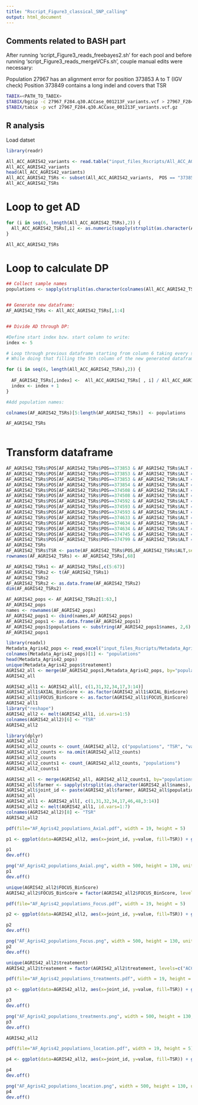 ```yaml
---
title: "Rscript_Figure3_classical_SNP_calling"
output: html_document
---
```


## Comments related to BASH part

After running 'script_Figure3_reads_freebayes2.sh' for each pool and before running 'script_Figure3_reads_mergeVCFs.sh', couple manual edits were necessary: 

Population 27967 has an alignment error for position 373853 A to T (IGV check)
Position 373849 contains a long indel and covers that TSR

```bash

TABIX=<PATH_TO_TABIX>
$TABIX/bgzip -c 27967_F284.q30.ACCase_001213F_variants.vcf > 27967_F284.q30.ACCase_001213F_variants.vcf.gz
$TABIX/tabix -p vcf 27967_F284.q30.ACCase_001213F_variants.vcf.gz

```


## R analysis

Load datset
```r
library(readr)

All_ACC_AGRIS42_variants <- read.table("input_files_Rscripts/All_ACC_AGRIS42_variants.txt", sep="\t", header=TRUE)
All_ACC_AGRIS42_variants
head(All_ACC_AGRIS42_variants)
All_ACC_AGRIS42_TSRs <- subset(All_ACC_AGRIS42_variants,  POS == "373853" | POS == "373854" | POS == "373855" | POS == "374507" | POS == "374508" | POS == "374509" | POS == "374591" | POS == "374592" | POS == "374593" | POS == "374633" | POS == "374634"  | POS == "374635" |POS == "374744" |POS == "374745" | POS == "374746" | POS =="374774" | POS =="374775" |POS =="374776"| POS == "374798"| POS == "374799" | POS == "374800")
All_ACC_AGRIS42_TSRs

```

# Loop to get AD
```r

for (i in seq(6, length(All_ACC_AGRIS42_TSRs),2)) {
  All_ACC_AGRIS42_TSRs[,i] <- as.numeric(sapply(strsplit(as.character(All_ACC_AGRIS42_TSRs[,i]), "[,]"), "[", 2))
}

All_ACC_AGRIS42_TSRs

```

# Loop to calculate DP
```r
## Collect sample names
populations <- sapply(strsplit(as.character(colnames(All_ACC_AGRIS42_TSRs)[ seq(6, length(All_ACC_AGRIS42_TSRs),2)]), "[.]"), "[", 1)


## Generate new dataframe:
AF_AGRIS42_TSRs <- All_ACC_AGRIS42_TSRs[,1:4]


## Divide AD through DP:

#Define start index bzw. start column to write:
index <- 5

# Loop through previous dataframe starting from column 6 taking every second column:
# While doing that filling the 5th column of the new generated dataframe and moving forward:

for (i in seq(6, length(All_ACC_AGRIS42_TSRs),2)) {
  
  AF_AGRIS42_TSRs[,index] <-  All_ACC_AGRIS42_TSRs[ , i] / All_ACC_AGRIS42_TSRs[, i-1]
  index <- index + 1
}

#Add population names:

colnames(AF_AGRIS42_TSRs)[5:length(AF_AGRIS42_TSRs)]  <- populations

AF_AGRIS42_TSRs
 
```

# Transform dataframe
```r
AF_AGRIS42_TSRs$POS[AF_AGRIS42_TSRs$POS==373853 & AF_AGRIS42_TSRs$ALT == "T" ] <- "Ile1781.1_Leu"
AF_AGRIS42_TSRs$POS[AF_AGRIS42_TSRs$POS==373853 & AF_AGRIS42_TSRs$ALT == "C" ] <- "Ile1781.1_Leu"
AF_AGRIS42_TSRs$POS[AF_AGRIS42_TSRs$POS==373853 & AF_AGRIS42_TSRs$ALT == "G" ] <- "Ile1781.1_Val"
AF_AGRIS42_TSRs$POS[AF_AGRIS42_TSRs$POS==373854 & AF_AGRIS42_TSRs$ALT == "C"] <- "Ile1781.2_Thr"
AF_AGRIS42_TSRs$POS[AF_AGRIS42_TSRs$POS==374508 & AF_AGRIS42_TSRs$ALT == "T"] <- "Trp1999.2_Leu"
AF_AGRIS42_TSRs$POS[AF_AGRIS42_TSRs$POS==374508 & AF_AGRIS42_TSRs$ALT == "C"] <- "Trp1999.2_Ser"
AF_AGRIS42_TSRs$POS[AF_AGRIS42_TSRs$POS==374592 & AF_AGRIS42_TSRs$ALT == "T"] <- "Trp2027.2_Leu"
AF_AGRIS42_TSRs$POS[AF_AGRIS42_TSRs$POS==374593 & AF_AGRIS42_TSRs$ALT == "T"] <- "Trp2027.3_Cys"
AF_AGRIS42_TSRs$POS[AF_AGRIS42_TSRs$POS==374593 & AF_AGRIS42_TSRs$ALT == "C"] <- "Trp2027.3_Cys"
AF_AGRIS42_TSRs$POS[AF_AGRIS42_TSRs$POS==374633 & AF_AGRIS42_TSRs$ALT == "G"] <- "Ile2041.1_Val"
AF_AGRIS42_TSRs$POS[AF_AGRIS42_TSRs$POS==374634 & AF_AGRIS42_TSRs$ALT == "A"] <- "Ile2041.2_Asn"
AF_AGRIS42_TSRs$POS[AF_AGRIS42_TSRs$POS==374634 & AF_AGRIS42_TSRs$ALT == "C"] <- "Ile2041.2_Thr"
AF_AGRIS42_TSRs$POS[AF_AGRIS42_TSRs$POS==374745 & AF_AGRIS42_TSRs$ALT == "G"] <- "Asp2078.2_Gly"
AF_AGRIS42_TSRs$POS[AF_AGRIS42_TSRs$POS==374799 & AF_AGRIS42_TSRs$ALT == "C"] <- "Gly2096.2_Ala"
AF_AGRIS42_TSRs
AF_AGRIS42_TSRs$TSR <- paste(AF_AGRIS42_TSRs$POS,AF_AGRIS42_TSRs$ALT,sep="_")
rownames(AF_AGRIS42_TSRs) <- AF_AGRIS42_TSRs[,68]

AF_AGRIS42_TSRs1 <- AF_AGRIS42_TSRs[,c(5:67)] 
AF_AGRIS42_TSRs2 <- t(AF_AGRIS42_TSRs1)
AF_AGRIS42_TSRs2
AF_AGRIS42_TSRs2 <- as.data.frame(AF_AGRIS42_TSRs2)
dim(AF_AGRIS42_TSRs2)

AF_AGRIS42_pops <- AF_AGRIS42_TSRs2[1:63,]
AF_AGRIS42_pops
names <- rownames(AF_AGRIS42_pops)
AF_AGRIS42_pops1 <- cbind(names,AF_AGRIS42_pops)
AF_AGRIS42_pops1 <- as.data.frame(AF_AGRIS42_pops1)
AF_AGRIS42_pops1$populations <- substring(AF_AGRIS42_pops1$names, 2,6)
AF_AGRIS42_pops1

```

```r
library(readxl)
Metadata_Agris42_pops <- read_excel("input_files_Rscripts/Metadata_Agris42_pops.xlsx")
colnames(Metadata_Agris42_pops)[1] <- "populations"
head(Metadata_Agris42_pops)
unique(Metadata_Agris42_pops$treatement)
AGRIS42_all <- merge(AF_AGRIS42_pops1,Metadata_Agris42_pops, by="populations")
AGRIS42_all

AGRIS42_all1 <- AGRIS42_all[, c(1,31,32,34,17,3:14)]
AGRIS42_all1$AXIAL_BinScore <- as.factor(AGRIS42_all1$AXIAL_BinScore)
AGRIS42_all1$FOCUS_BinScore <- as.factor(AGRIS42_all1$FOCUS_BinScore)
AGRIS42_all1
library("reshape")
AGRIS42_all2 <- melt(AGRIS42_all1, id.vars=1:5)
colnames(AGRIS42_all2)[6] <- "TSR"
AGRIS42_all2
```

```r
library(dplyr)
AGRIS42_all2
AGRIS42_all2_counts <- count_(AGRIS42_all2, c("populations", "TSR", "value"))
AGRIS42_all2_counts <- na.omit(AGRIS42_all2_counts)
AGRIS42_all2_counts
AGRIS42_all2_counts1 <- count_(AGRIS42_all2_counts, "populations")
AGRIS42_all2_counts1

AGRIS42_all <- merge(AGRIS42_all, AGRIS42_all2_counts1, by="populations", all=TRUE )
AGRIS42_all$farmer <- sapply(strsplit(as.character(AGRIS42_all$names), "[_]"), "[", 2)
AGRIS42_all$joint_id <- paste(AGRIS42_all$farmer, AGRIS42_all$populations, sep="_")
AGRIS42_all
AGRIS42_all1 <- AGRIS42_all[, c(1,31,32,34,17,46,48,3:14)]
AGRIS42_all2 <- melt(AGRIS42_all1, id.vars=1:7)
colnames(AGRIS42_all2)[8] <- "TSR"
AGRIS42_all2
```

```r
pdf(file="AF_Agris42_populations_Axial.pdf", width = 19, height = 5)

p1 <- ggplot(data=AGRIS42_all2, aes(x=joint_id, y=value, fill=TSR)) + geom_bar(stat="identity") + facet_grid(~AXIAL_BinScore, scales = "free_x", space="free") + theme_light() + theme(axis.text.x = element_text(angle =90, vjust=0.5, hjust = 0)) + scale_y_continuous(breaks = seq(0,1, by=0.1), limits=c(0,1), expand = c(0,0)) + scale_fill_manual(values=c("#bd0026", "#ff8080", "#800026", "#fd8d3c", "#006666", "#00b3b3", "#b30086", "#ff00ff","#f1b6da", "#002db3", "#e6b800", "#a31aff")) + ylab("Allele frequency") + ggtitle("Allele frequencies Agris42 populations - Axial phenotyping")+ theme(axis.title.x = element_blank())  + theme(text=element_text(size=20))+ theme(strip.text.x=element_text(size=23))

p1
dev.off()

png("AF_Agris42_populations_Axial.png", width = 500, height = 130, units='mm', res = 300)
p1
dev.off()
```

```r
unique(AGRIS42_all2$FOCUS_BinScore)
AGRIS42_all2$FOCUS_BinScore = factor(AGRIS42_all2$FOCUS_BinScore, levels=c("0", "3", "4", "6","7","8", "9", "10", "NA"))

pdf(file="AF_Agris42_populations_Focus.pdf", width = 19, height = 5)

p2 <- ggplot(data=AGRIS42_all2, aes(x=joint_id, y=value, fill=TSR)) + geom_bar(stat="identity") + facet_grid(~FOCUS_BinScore, scales = "free_x", space="free") + theme_light() + theme(axis.text.x = element_text(angle =90, vjust=0.5, hjust = 0)) + scale_y_continuous(breaks = seq(0,1, by=0.1), limits=c(0,1), expand = c(0,0)) + scale_fill_manual(values=c("#bd0026", "#ff8080", "#800026", "#fd8d3c", "#006666", "#00b3b3", "#b30086", "#ff00ff","#f1b6da", "#002db3", "#e6b800", "#a31aff")) + ylab("Allele frequency") + ggtitle("Allele frequencies Agris42 populations - Focus phenotyping")+ theme(axis.title.x = element_blank())  + theme(text=element_text(size=20))+ theme(strip.text.x=element_text(size=23))

p2
dev.off()

png("AF_Agris42_populations_Focus.png", width = 500, height = 130, units='mm', res = 300)
p2
dev.off()

```

```r
unique(AGRIS42_all2$treatement)
AGRIS42_all2$treatement = factor(AGRIS42_all2$treatement, levels=c("ACCase", "PRE+ACCase", "ALS", "PRE+ALS","ACCase+ALS", "PRE", "Organic"))

pdf(file="AF_Agris42_populations_treatments.pdf", width = 19, height = 5)

p3 <- ggplot(data=AGRIS42_all2, aes(x=joint_id, y=value, fill=TSR)) + geom_bar(stat="identity") + facet_grid(~treatement, scales = "free_x", space="free") + theme_light() + theme(axis.text.x = element_text(angle =90, vjust=0.5, hjust = 0)) + scale_y_continuous(breaks = seq(0,1, by=0.1), limits=c(0,1), expand = c(0,0)) + scale_fill_manual(values=c("#bd0026", "#ff8080", "#800026", "#fd8d3c", "#006666", "#00b3b3", "#b30086", "#ff00ff","#f1b6da", "#002db3", "#e6b800", "#a31aff")) + ylab("Allele frequency") + ggtitle("Allele frequencies Agris42 populations - Field treatments")+ theme(axis.title.x = element_blank()) + theme(text=element_text(size=15)) + theme(strip.text.x=element_text(size=20))+ theme(strip.text.x=element_text(size=10))

p3
dev.off()

png("AF_Agris42_populations_treatments.png", width = 500, height = 130, units='mm', res = 300)
p3
dev.off()
```

```r
AGRIS42_all2

pdf(file="AF_Agris42_populations_location.pdf", width = 19, height = 5)

p4 <- ggplot(data=AGRIS42_all2, aes(x=joint_id, y=value, fill=TSR)) + geom_bar(stat="identity") + facet_grid(~bundesland_abbr, scales = "free_x", space="free") + theme_light() + theme(axis.text.x = element_text(angle =90, vjust=0.5, hjust = 0)) + scale_y_continuous(breaks = seq(0,1, by=0.1), limits=c(0,1), expand = c(0,0)) + scale_fill_manual(values=c("#bd0026", "#ff8080", "#800026", "#fd8d3c", "#006666", "#00b3b3", "#b30086", "#ff00ff","#f1b6da", "#002db3", "#e6b800", "#a31aff")) + ylab("Allele frequency") + ggtitle("Allele frequencies Agris42 populations - Geographic location") + theme(axis.title.x = element_blank()) + theme(text=element_text(size=20)) + theme(strip.text.x=element_text(size=23))

p4
dev.off()

png("AF_Agris42_populations_location.png", width = 500, height = 130, units='mm', res = 300)
p4
dev.off()
```

```r

```
